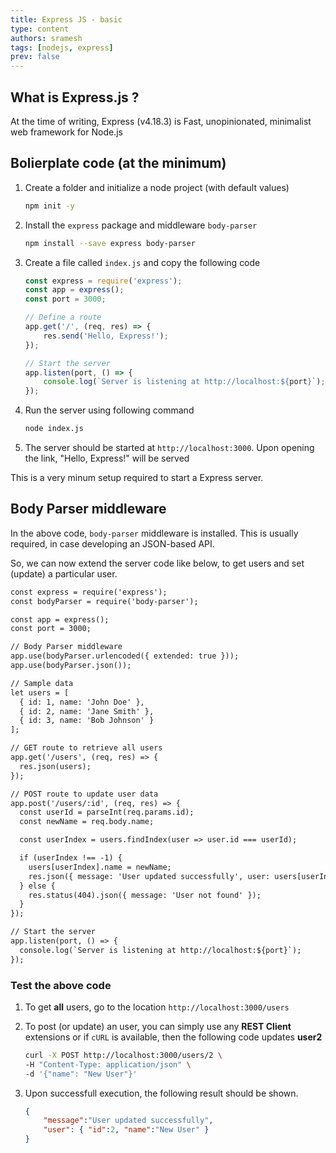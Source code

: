 ```yaml
---
title: Express JS - basic
type: content
authors: sramesh
tags: [nodejs, express]
prev: false
---
```



## What is Express.js ? 

At the time of writing, Express (v4.18.3) is Fast, unopinionated, minimalist web framework for Node.js

## Bolierplate code (at the minimum)
<Steps>

1. Create a folder and initialize a node project (with default values)

    ```bash frame="none"
    npm init -y
    ```

2. Install the `express` package and middleware `body-parser` 

    ```bash frame="none" "body-parser"
    npm install --save express body-parser
    ```

3. Create a file called `index.js` and copy the following code

    ```js title="index.js" "port"
    const express = require('express');
    const app = express();
    const port = 3000;

    // Define a route
    app.get('/', (req, res) => {
        res.send('Hello, Express!');
    });

    // Start the server
    app.listen(port, () => {
        console.log(`Server is listening at http://localhost:${port}`);
    });

    ```

4. Run the server using following command

    ```bash frame="none"
    node index.js
    ```

5. The server should be started at `http://localhost:3000`. Upon opening the link, "Hello, Express!" will be served

</Steps>


This is a very minum setup required to start a Express server.

## Body Parser middleware

In the above code, `body-parser` middleware is installed. This is usually required, in case developing an JSON-based API.

So, we can now extend the server code like below, to get users and set (update) a particular user.

```diff lang="js" {2,7-9} title="index.js" description="with body-parser" "newName"
const express = require('express');
const bodyParser = require('body-parser');

const app = express();
const port = 3000;

// Body Parser middleware
app.use(bodyParser.urlencoded({ extended: true }));
app.use(bodyParser.json());

// Sample data
let users = [
  { id: 1, name: 'John Doe' },
  { id: 2, name: 'Jane Smith' },
  { id: 3, name: 'Bob Johnson' }
];

// GET route to retrieve all users
app.get('/users', (req, res) => {
  res.json(users);
});

// POST route to update user data
app.post('/users/:id', (req, res) => {
  const userId = parseInt(req.params.id);
  const newName = req.body.name;

  const userIndex = users.findIndex(user => user.id === userId);

  if (userIndex !== -1) {
    users[userIndex].name = newName;
    res.json({ message: 'User updated successfully', user: users[userIndex] });
  } else {
    res.status(404).json({ message: 'User not found' });
  }
});

// Start the server
app.listen(port, () => {
  console.log(`Server is listening at http://localhost:${port}`);
});

```
### Test the above code
<Steps>

1. To get __all__ users, go to the location `http://localhost:3000/users`

2. To post (or update) an user, you can simply use any **REST Client** extensions or if `cURL` is available, then the following code updates **user2**

    ```sh frame="none" "POST"
    curl -X POST http://localhost:3000/users/2 \
    -H "Content-Type: application/json" \
    -d '{"name": "New User"}'
    ```

3. Upon successfull execution, the following result should be shown.
    ```json
    {   
        "message":"User updated successfully",
        "user": { "id":2, "name":"New User" }
    }
    ```
</Steps>